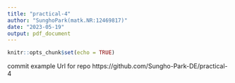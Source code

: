 ```yaml
---
title: "practical-4"
author: "SunghoPark(matk.NR:12469817)"
date: "2023-05-19"
output: pdf_document
---
```


```r
knitr::opts_chunk$set(echo = TRUE)
```

commit example
Url for repo https://github.com/Sungho-Park-DE/practical-4

